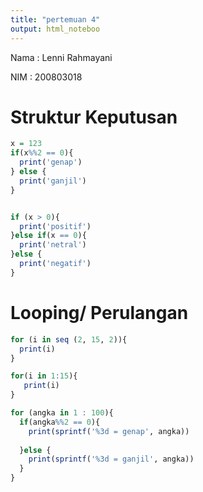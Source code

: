 ---
title: "pertemuan 4"
output: html_noteboo
---

Nama : Lenni Rahmayani

NIM : 200803018

# Struktur Keputusan

```{r}
x = 123
if(x%%2 == 0){
  print('genap')
} else {
  print('ganjil')
}


if (x > 0){
  print('positif')
}else if(x == 0){
  print('netral')
}else {
  print('negatif')
}

```

# Looping/ Perulangan

```{r}
for (i in seq (2, 15, 2)){
  print(i)
}

for(i in 1:15){
   print(i)
}

for (angka in 1 : 100){
  if(angka%%2 == 0){
    print(sprintf('%3d = genap', angka))
    
  }else {
    print(sprintf('%3d = ganjil', angka))
  }
}
```

